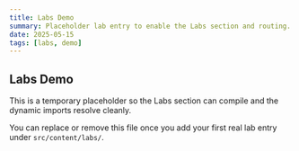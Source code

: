 ```yaml
---
title: Labs Demo
summary: Placeholder lab entry to enable the Labs section and routing.
date: 2025-05-15
tags: [labs, demo]
---
```


## Labs Demo

This is a temporary placeholder so the Labs section can compile and the dynamic imports resolve cleanly.

You can replace or remove this file once you add your first real lab entry under `src/content/labs/`.

